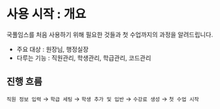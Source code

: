 
# 사용 시작 : 개요
국풀임스를 처음 사용하기 위해 필요한 것들과 첫 수업까지의 과정을 알려드립니다.

- 주요 대상 : 원장님, 행정실장
- 다루는 기능 : 직원관리, 학생관리, 학급관리, 코드관리

## 진행 흐름

`직원 정보 입력` → `학급 세팅` → `학생 추가 및 입반` → `수강료 생성` → `첫 수업 시작`
